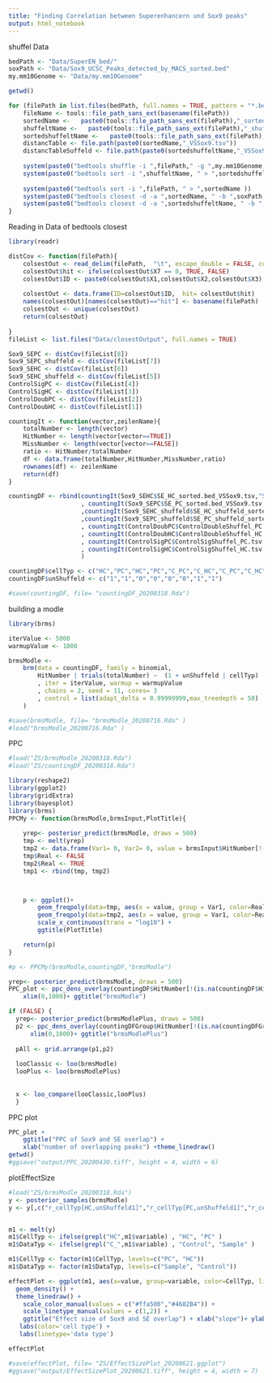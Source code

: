 ```yaml
---
title: "Finding Correlation between Superenhancern und Sox9 peaks"
output: html_notebook
---
```


shuffel Data
```r
bedPath <- "Data/SuperEN_bed/"
soxPath <- "Data/Sox9_UCSC_Peaks_detected_by_MACS_sorted.bed"
my.mm10Genome <- "Data/my.mm10Genome"

getwd()

for (filePath in list.files(bedPath, full.names = TRUE, pattern = "*.bed")) {
    fileName <- tools::file_path_sans_ext(basename(filePath))
    sortedName <-   paste0(tools::file_path_sans_ext(filePath),"_sorted.bed")
    shuffeltName <-   paste0(tools::file_path_sans_ext(filePath),"_shuffeld.bed")
    sortedshuffeltName <-   paste0(tools::file_path_sans_ext(filePath),"_shuffeld_sorted.bed")
    distancTable <- file.path(paste0(sortedName,"_VSSox9.tsv"))
    distancTableSuffeld <- file.path(paste0(sortedshuffeltName,"_VSSox9.tsv"))
    
    system(paste0("bedtools shuffle -i ",filePath," -g ",my.mm10Genome," > ",shuffeltName))
    system(paste0("bedtools sort -i ",shuffeltName, " > ",sortedshuffeltName ))
    
    system(paste0("bedtools sort -i ",filePath, " > ",sortedName ))
    system(paste0("bedtools closest -d -a ",sortedName, " -b ",soxPath, " > ", distancTable ))
    system(paste0("bedtools closest -d -a ",sortedshuffeltName, " -b ",soxPath, " > ", distancTableSuffeld ))
}

```


Reading in Data of bedtools closest
```r
library(readr)

distCov <- function(filePath){
    colsestOut <- read_delim(filePath,  "\t", escape_double = FALSE, col_names = FALSE, trim_ws = TRUE)
    colsestOut$hit <- ifelse(colsestOut$X7 == 0, TRUE, FALSE)
    colsestOut$ID <- paste0(colsestOut$X1,colsestOut$X2,colsestOut$X3)
    
    colsestOut <- data.frame(ID=colsestOut$ID,  hit= colsestOut$hit)
    names(colsestOut)[names(colsestOut)=="hit"] <- basename(filePath)
    colsestOut <- unique(colsestOut)
    return(colsestOut)
    
}
fileList <- list.files("Data/closestOutput", full.names = TRUE)

Sox9_SEPC <- distCov(fileList[8])
Sox9_SEPC_shuffeld <- distCov(fileList[7])
Sox9_SEHC <- distCov(fileList[6])
Sox9_SEHC_shuffeld <- distCov(fileList[5])
ControlSigPC <- distCov(fileList[4])
ControlSigHC <- distCov(fileList[3])
ControlDoubPC <- distCov(fileList[2])
ControlDoubHC <- distCov(fileList[1])
```


```r
countingIt <- function(vector,zeilenName){
    totalNumber <- length(vector)
    HitNumber <- length(vector[vector==TRUE])
    MissNumber <- length(vector[vector==FALSE])
    ratio <- HitNumber/totalNumber
    df <- data.frame(totalNumber,HitNumber,MissNumber,ratio)
    rownames(df) <- zeilenName
    return(df)
}

countingDF <- rbind(countingIt(Sox9_SEHC$SE_HC_sorted.bed_VSSox9.tsv,"Sox9_SEHC")
                    , countingIt(Sox9_SEPC$SE_PC_sorted.bed_VSSox9.tsv,"Sox9_SEPC")
                    ,countingIt(Sox9_SEHC_shuffeld$SE_HC_shuffeld_sorted.bed_VSSox9.tsv,"Sox9_SEHC_shuffeld")
                    ,countingIt(Sox9_SEPC_shuffeld$SE_PC_shuffeld_sorted.bed_VSSox9.tsv,"Sox9_SEPC_shuffeld")
                    , countingIt(ControlDoubPC$ControlDoubleShuffel_PC.tsv ,"ControlDoubPC")
                    , countingIt(ControlDoubHC$ControlDoubleShuffel_HC.tsv    ,"ControlDoubHC")
                    , countingIt(ControlSigPC$ControlSigShuffel_PC.tsv    ,"ControlSigPC")
                    , countingIt(ControlSigHC$ControlSigShuffel_HC.tsv    ,"ControlSigHC")
                    )

countingDF$cellTyp <- c("HC","PC","HC","PC","C_PC","C_HC","C_PC","C_HC")
countingDF$unShuffeld <- c("1","1","0","0","0","0","1","1")

#save(countingDF, file= "countingDF_20200318.Rda")
```

building a modle
```r
library(brms)

iterValue <- 5000
warmupValue <- 1000

brmsModle <-
	brm(data = countingDF, family = binomial,
		HitNumber | trials(totalNumber) ~  (1 + unShuffeld | cellTyp) 
		, iter = iterValue, warmup = warmupValue
		, chains = 2, seed = 11, cores= 3
		, control = list(adapt_delta = 0.99999999,max_treedepth = 50)
	)

#save(brmsModle, file= "brmsModle_20200716.Rda" )
#load("brmsModle_20200716.Rda" )
```

PPC
```r
#load("ZS/brmsModle_20200318.Rda")
#load("ZS/countingDF_20200318.Rda")

library(reshape2)
library(ggplot2)
library(gridExtra)
library(bayesplot)
library(brms)
PPCMy <- function(brmsModle,brmsInput,PlotTitle){
	
	yrep<- posterior_predict(brmsModle, draws = 500)
	tmp <- melt(yrep)
	tmp2 <- data.frame(Var1= 0, Var2= 0, value = brmsInput$HitNumber[!(is.na(brmsInput$HitNumber))])
	tmp$Real <- FALSE
	tmp2$Real <- TRUE
	tmp1 <- rbind(tmp, tmp2)



	p <- ggplot()+
		geom_freqpoly(data=tmp, aes(x = value, group = Var1, color=Real)) +
		geom_freqpoly(data=tmp2, aes(x = value, group = Var1, color=Real)) +
		scale_x_continuous(trans = "log10") +
		ggtitle(PlotTitle)

	return(p)
}

#p <- PPCMy(brmsModle,countingDF,"brmsModle")

yrep<- posterior_predict(brmsModle, draws = 500)
PPC_plot <- ppc_dens_overlay(countingDF$HitNumber[!(is.na(countingDF$HitNumber))], yrep[1:100, ]) +
    xlim(0,1000)+ ggtitle("brmsModle")

if (FALSE) {
  yrep<- posterior_predict(brmsModlePlus, draws = 500)
  p2 <- ppc_dens_overlay(countingDFGroup$HitNumber[!(is.na(countingDFGroup$HitNumber))], yrep[1:100, ]) +
      xlim(0,1000)+ ggtitle("brmsModlePlus")
  
  pAll <- grid.arrange(p1,p2)
  
  looClassic <- loo(brmsModle)
  looPlus <- loo(brmsModlePlus)
  
  
  x <- loo_compare(looClassic,looPlus)
  }

```

PPC plot
```r
PPC_plot +
    ggtitle("PPC of Sox9 and SE overlap") +
    xlab("number of overlapping peaks") +theme_linedraw() 
getwd()
#ggsave("output/PPC_20200430.tiff", height = 4, width = 6)
```


plotEffectSize
```r
#load("ZS/brmsModle_20200318.Rda")
y <- posterior_samples(brmsModle)
y <- y[,c("r_cellTyp[HC,unShuffeld1]","r_cellTyp[PC,unShuffeld1]","r_cellTyp[C_HC,unShuffeld1]","r_cellTyp[C_PC,unShuffeld1]" )]


m1 <- melt(y)
m1$CellTyp <- ifelse(grepl("HC",m1$variable) , "HC", "PC" ) 
m1$DataTyp <- ifelse(grepl("C_",m1$variable) , "Control", "Sample" ) 

m1$CellTyp <- factor(m1$CellTyp, levels=c("PC", "HC"))
m1$DataTyp <- factor(m1$DataTyp, levels=c("Sample", "Control"))

effectPlot <- ggplot(m1, aes(x=value, group=variable, color=CellTyp, linetype= DataTyp))+
  geom_density() +
  theme_linedraw() +
    scale_color_manual(values = c("#ffa500","#4682B4")) +
    scale_linetype_manual(values = c(1,2)) +
    ggtitle("Effect size of Sox9 and SE overlap") + xlab("slope")+ ylab("")+
   labs(color='cell type') +
   labs(linetype='data type') 

effectPlot

#save(effectPlot, file= "ZS/EffectSizePlot_20200621.ggplot")
#ggsave("output/EffectSizePlot_20200621.tiff", height = 4, width = 7)
```
